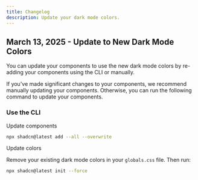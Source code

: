 ```yaml
---
title: Changelog
description: Update your dark mode colors.
---
```


## March 13, 2025 - Update to New Dark Mode Colors

You can update your components to use the new dark mode colors by re-adding your components using the CLI or manually.

If you've made significant changes to your components, we recommend manually updating your components. Otherwise, you can run the following command to update your components.

### Use the CLI

<Steps>

<Step>Update components</Step>

```bash
npx shadcn@latest add --all --overwrite
```

<Step>Update colors</Step>

Remove your existing dark mode colors in your `globals.css` file. Then run:

```bash
npx shadcn@latest init --force
```

</Steps>
